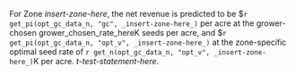 For Zone _insert-zone-here_, the net revenue is predicted to be \$`r get_pi(opt_gc_data_n, "gc", _insert-zone-here_)` per acre at the grower-chosen grower_chosen_rate_hereK seeds per acre, and \$`r get_pi(opt_gc_data_n, "opt_v", _insert-zone-here_)` at the zone-specific optimal seed rate of `r get_n(opt_gc_data_n, "opt_v", _insert-zone-here_)`K per acre. _t-test-statement-here_.

